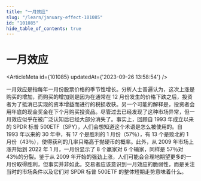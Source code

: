 ```yaml
---
title: "一月效应"
slug: "/learn/january-effect-101085"
id: "101085"
hide_table_of_contents: true
---
```



# 一月效应

<ArticleMeta id={101085} updatedAt={'2023-09-26 13:58:54'} />
<div className='border-solid border-b border-t-0 my-4 border-[var(--ifm-color-gray-300)]' />

一月效应是指每年一月份股票价格的季节性增长。分析人士普遍认为，这次上涨是购买的增加，而购买的增加则是因为在通常在 12 月份发生的价格下跌之后，投资者为了抵消已实现的资本增益而进行的税损收获。另一个可能的解释是，投资者会用年底的现金奖金在下个月购买投资品。尽管过去已经发现了这种市场异常，但一月效应似乎在被广泛认知后已经大部分消失了。事实上，回顾自 1993 年成立以来的 SPDR 标普 500ETF（SPY），人们会想知道这个术语是怎么被使用的。自 1993 年以来的 30 年中，有 17 个是胜利的 1 月份（57％），有 13 个是败北的 1 月份（43％），使得获利的几率只略高于抛硬币的概率。此外，从 2009 年市场上涨开始到 2022 年 1 月，一月份显示了 8 个赢家对 6 个输家，同样是 57％对 43％的分裂。鉴于从 2009 年开始的强劲上涨，人们可能会合理地期望更多的一月份取得胜利，但事实并非如此。交易者应该意识到一月效应的脆弱性，而是关注当时的市场条件以及它们对 SPDR 标普 500ETF 的整体短期走势意味着什么。
